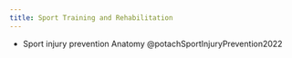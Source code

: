 ```yaml
---
title: Sport Training and Rehabilitation
---
```


::: {.callout title="Reading list"}

- Sport injury prevention Anatomy @potachSportInjuryPrevention2022

:::